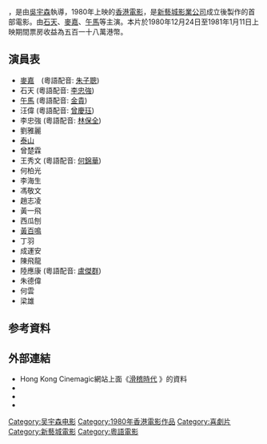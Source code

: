 {{Infobox Film
| name               = 滑稽時代
| original_name      = ''{{lang|en|Laughing Times}}''
| image              = 
| caption            = 
| director           = [[吳宇森|吳宇森]]
| producer           = [[麥嘉|麥嘉]]
| producer_2         = [[黎永強|黎永強]]
| writer             = [[吳宇森|吳宇森]]
| starring           = [[石天|石天]]<br>[[午馬|午馬]]<br>[[李海生|李海生]]<br>[[麥嘉|麥嘉]]<br>[[黃百鳴|黃百鳴]]
| music              = [[陳勳奇|陳勳奇]]
| maintheme          = 
| cinematography     = [[何明|何明]]
| editing            = [[周國忠|周國忠]]
| production_company = [[新藝城|新藝城]]<ref>{{cite web |url=https://www.info.gov.hk/gia/general/201603/09/P201603090448.htm |language=zh-hk |title=電影資料館「開心‧奇兵‧新藝城」選映新藝城經典電影（附圖）|publisher=[[香港政府新聞公報|香港政府新聞公報]]|date= |accessdate= 2021-12-31| archive-date=2019-10-21 | archive-url=https://web.archive.org/web/20191021020346/https://www.info.gov.hk/gia/general/201603/09/P201603090448.htm|dead-url= no}}</ref>

| distributor        = [[新藝城|新藝城]]

| released           = {{HKG-1959}}：{{film date|1980|12|24}}
| runtime            = 100分鐘
| country            = {{BHKG}}
| language           = [[粵語|粵語]]
| awards             = 
| budget             = 
| gross              = 
| amg_id             = 
| imdb_id            = 
| preceded_by        = 
| followed_by        = 
| tw_name = 
| hk_name =
| cn_name = 
| ja_name = 
}}

{{engname|《滑稽時代》|''Laughing Times''}}，是由[[吳宇森|吳宇森]]執導，1980年上映的[[香港電影|香港電影]]，是[[新藝城|新藝城影業公司]]成立後製作的首部電影。由[[石天|石天]]、[[麥嘉|麥嘉]]、[[午馬|午馬]]等主演。本片於1980年12月24日至1981年1月11日上映期間票房收益為五百一十八萬港幣。

== 演員表 ==
* [[麥嘉|麥嘉]]　(粵語配音: [[朱子聰|朱子聰]])
* 石天 (粵語配音: [[李忠強|李忠強]])
* [[午馬|午馬]] (粵語配音: [[金貴|金貴]])
* 汪偉 (粵語配音: [[曾慶珏|曾慶珏]])
* 李忠強 (粵語配音: [[林保全|林保全]]) 
* 劉雅麗
* [[泰山|泰山]]
* 曾楚霖
* 王秀文  (粵語配音: [[何錦華|何錦華]]) 
* 何柏光
* 李海生
* 馮敬文
* 趙志凌
* 黃一飛
* 西瓜刨
* [[黃百鳴|黃百鳴]]
* 丁羽
* 成運安
* 陳飛龍
* 陸應康 (粵語配音: [[盧傑群|盧傑群]]) 
* 朱德偉
* 何雲
* 梁雄

== 参考資料 ==
{{reflist}}
== 外部連結 ==
* Hong Kong Cinemagic網站上面《[http://www.hkcinemagic.com/en/movie.asp?id=863 滑稽時代] {{Wayback|url=http://www.hkcinemagic.com/en/movie.asp?id=863 |date=20190426142550 }}》的資料
* {{Hkmdb title|6192}}
* {{douban|1299207}}
* {{Imdb title|0082535}}

{{吳宇森}}
[[Category:吴宇森电影|Category:吴宇森电影]]
[[Category:1980年香港電影作品|Category:1980年香港電影作品]]
[[Category:喜劇片|Category:喜劇片]]
[[Category:新藝城電影|Category:新藝城電影]]
[[Category:粵語電影|Category:粵語電影]]
